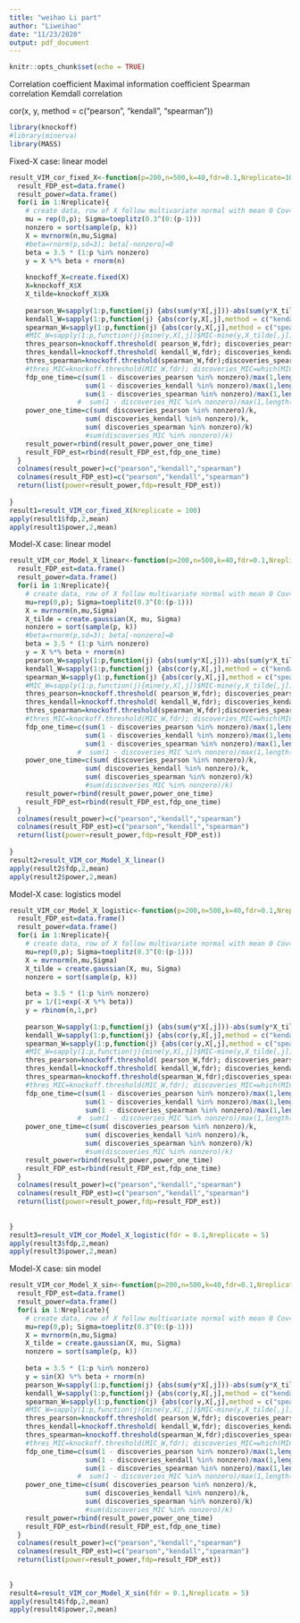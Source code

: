 ```yaml
---
title: "weihao Li part"
author: "Liweihao"
date: "11/23/2020"
output: pdf_document
---
```


```r
knitr::opts_chunk$set(echo = TRUE)
```

Correlation coefficient
Maximal information coefficient
Spearman correlation 
Kemdall correlation

cor(x, y, method = c("pearson", "kendall", "spearman"))

```r
library(knockoff)
#library(minerva)
library(MASS)
```

Fixed-X case: linear model

```r


result_VIM_cor_fixed_X<-function(p=200,n=500,k=40,fdr=0.1,Nreplicate=100){
  result_FDP_est=data.frame()
  result_power=data.frame()
  for(i in 1:Nreplicate){
    # create data, row of X follow multivariate normal with mean 0 Cov=diagonal matrix
    mu = rep(0,p); Sigma=toeplitz(0.3^(0:(p-1)))
    nonzero = sort(sample(p, k))
    X = mvrnorm(n,mu,Sigma)
    #beta=rnorm(p,sd=3); beta[-nonzero]=0
    beta = 3.5 * (1:p %in% nonzero)
    y = X %*% beta + rnorm(n)
    
    knockoff_X=create.fixed(X)
    X=knockoff_X$X
    X_tilde=knockoff_X$Xk
    
    pearson_W=sapply(1:p,function(j) {abs(sum(y*X[,j]))-abs(sum(y*X_tilde[,j]))})
    kendall_W=sapply(1:p,function(j) {abs(cor(y,X[,j],method = c("kendall")))-abs(cor(y,X_tilde[,j],method = c("kendall")))})
    spearman_W=sapply(1:p,function(j) {abs(cor(y,X[,j],method = c("spearman")))-abs(cor(y,X_tilde[,j],method = c("spearman")))})
    #MIC_W=sapply(1:p,function(j){mine(y,X[,j])$MIC-mine(y,X_tilde[,j])$MIC})
    thres_pearson=knockoff.threshold( pearson_W,fdr); discoveries_pearson = which(pearson_W > thres_pearson)
    thres_kendall=knockoff.threshold( kendall_W,fdr); discoveries_kendall = which(kendall_W > thres_kendall)
    thres_spearman=knockoff.threshold(spearman_W,fdr);discoveries_spearman=which(spearman_W>thres_spearman)
    #thres_MIC=knockoff.threshold(MIC_W,fdr); discoveries_MIC=which(MIC_W>thres_MIC)
    fdp_one_time=c(sum(1 - discoveries_pearson %in% nonzero)/max(1,length(discoveries_pearson)),
                   sum(1 - discoveries_kendall %in% nonzero)/max(1,length(discoveries_kendall)),
                   sum(1 - discoveries_spearman %in% nonzero)/max(1,length(discoveries_spearman)))
                 #  sum(1 - discoveries_MIC %in% nonzero)/max(1,length(discoveries_MIC)))
    power_one_time=c(sum( discoveries_pearson %in% nonzero)/k,
                   sum( discoveries_kendall %in% nonzero)/k,
                   sum( discoveries_spearman %in% nonzero)/k)
                   #sum(discoveries_MIC %in% nonzero)/k)
    result_power=rbind(result_power,power_one_time)
    result_FDP_est=rbind(result_FDP_est,fdp_one_time)
  }
  colnames(result_power)=c("pearson","kendall","spearman")
  colnames(result_FDP_est)=c("pearson","kendall","spearman")
  return(list(power=result_power,fdp=result_FDP_est))
  
}
result1=result_VIM_cor_fixed_X(Nreplicate = 100)
apply(result1$fdp,2,mean)
apply(result1$power,2,mean)
```


Model-X case: linear model
```r
result_VIM_cor_Model_X_linear<-function(p=200,n=500,k=40,fdr=0.1,Nreplicate=100){
  result_FDP_est=data.frame()
  result_power=data.frame()
  for(i in 1:Nreplicate){
    # create data, row of X follow multivariate normal with mean 0 Cov=diagonal matrix
    mu=rep(0,p); Sigma=toeplitz(0.3^(0:(p-1)))
    X = mvrnorm(n,mu,Sigma)
    X_tilde = create.gaussian(X, mu, Sigma)
    nonzero = sort(sample(p, k))
    #beta=rnorm(p,sd=3); beta[-nonzero]=0
    beta = 3.5 * (1:p %in% nonzero)
    y = X %*% beta + rnorm(n)
    pearson_W=sapply(1:p,function(j) {abs(sum(y*X[,j]))-abs(sum(y*X_tilde[,j]))})
    kendall_W=sapply(1:p,function(j) {abs(cor(y,X[,j],method = c("kendall")))-abs(cor(y,X_tilde[,j],method = c("kendall")))})
    spearman_W=sapply(1:p,function(j) {abs(cor(y,X[,j],method = c("spearman")))-abs(cor(y,X_tilde[,j],method = c("spearman")))})
    #MIC_W=sapply(1:p,function(j){mine(y,X[,j])$MIC-mine(y,X_tilde[,j])$MIC})
    thres_pearson=knockoff.threshold( pearson_W,fdr); discoveries_pearson = which(pearson_W > thres_pearson)
    thres_kendall=knockoff.threshold( kendall_W,fdr); discoveries_kendall = which(kendall_W > thres_kendall)
    thres_spearman=knockoff.threshold(spearman_W,fdr);discoveries_spearman=which(spearman_W>thres_spearman)
    #thres_MIC=knockoff.threshold(MIC_W,fdr); discoveries_MIC=which(MIC_W>thres_MIC)
    fdp_one_time=c(sum(1 - discoveries_pearson %in% nonzero)/max(1,length(discoveries_pearson)),
                   sum(1 - discoveries_kendall %in% nonzero)/max(1,length(discoveries_kendall)),
                   sum(1 - discoveries_spearman %in% nonzero)/max(1,length(discoveries_spearman)))
                 #  sum(1 - discoveries_MIC %in% nonzero)/max(1,length(discoveries_MIC)))
    power_one_time=c(sum( discoveries_pearson %in% nonzero)/k,
                   sum( discoveries_kendall %in% nonzero)/k,
                   sum( discoveries_spearman %in% nonzero)/k)
                   #sum(discoveries_MIC %in% nonzero)/k)
    result_power=rbind(result_power,power_one_time)
    result_FDP_est=rbind(result_FDP_est,fdp_one_time)
  }
  colnames(result_power)=c("pearson","kendall","spearman")
  colnames(result_FDP_est)=c("pearson","kendall","spearman")
  return(list(power=result_power,fdp=result_FDP_est))
  
}
result2=result_VIM_cor_Model_X_linear()
apply(result2$fdp,2,mean)
apply(result2$power,2,mean)
```

Model-X case: logistics model
```r
result_VIM_cor_Model_X_logistic<-function(p=200,n=500,k=40,fdr=0.1,Nreplicate=100){
  result_FDP_est=data.frame()
  result_power=data.frame()
  for(i in 1:Nreplicate){
    # create data, row of X follow multivariate normal with mean 0 Cov=diagonal matrix
    mu=rep(0,p); Sigma=toeplitz(0.3^(0:(p-1)))
    X = mvrnorm(n,mu,Sigma)
    X_tilde = create.gaussian(X, mu, Sigma)
    nonzero = sort(sample(p, k))
   
    beta = 3.5 * (1:p %in% nonzero)
    pr = 1/(1+exp(-X %*% beta))
    y = rbinom(n,1,pr)
    
    pearson_W=sapply(1:p,function(j) {abs(sum(y*X[,j]))-abs(sum(y*X_tilde[,j]))})
    kendall_W=sapply(1:p,function(j) {abs(cor(y,X[,j],method = c("kendall")))-abs(cor(y,X_tilde[,j],method = c("kendall")))})
    spearman_W=sapply(1:p,function(j) {abs(cor(y,X[,j],method = c("spearman")))-abs(cor(y,X_tilde[,j],method = c("spearman")))})
    #MIC_W=sapply(1:p,function(j){mine(y,X[,j])$MIC-mine(y,X_tilde[,j])$MIC})
    thres_pearson=knockoff.threshold( pearson_W,fdr); discoveries_pearson = which(pearson_W > thres_pearson)
    thres_kendall=knockoff.threshold( kendall_W,fdr); discoveries_kendall = which(kendall_W > thres_kendall)
    thres_spearman=knockoff.threshold(spearman_W,fdr);discoveries_spearman=which(spearman_W>thres_spearman)
    #thres_MIC=knockoff.threshold(MIC_W,fdr); discoveries_MIC=which(MIC_W>thres_MIC)
    fdp_one_time=c(sum(1 - discoveries_pearson %in% nonzero)/max(1,length(discoveries_pearson)),
                   sum(1 - discoveries_kendall %in% nonzero)/max(1,length(discoveries_kendall)),
                   sum(1 - discoveries_spearman %in% nonzero)/max(1,length(discoveries_spearman)))
                 #  sum(1 - discoveries_MIC %in% nonzero)/max(1,length(discoveries_MIC)))
    power_one_time=c(sum( discoveries_pearson %in% nonzero)/k,
                   sum( discoveries_kendall %in% nonzero)/k,
                   sum( discoveries_spearman %in% nonzero)/k)
                   #sum(discoveries_MIC %in% nonzero)/k)
    result_power=rbind(result_power,power_one_time)
    result_FDP_est=rbind(result_FDP_est,fdp_one_time)
  }
  colnames(result_power)=c("pearson","kendall","spearman")
  colnames(result_FDP_est)=c("pearson","kendall","spearman")
  return(list(power=result_power,fdp=result_FDP_est))
  
  
}
result3=result_VIM_cor_Model_X_logistic(fdr = 0.1,Nreplicate = 5)
apply(result3$fdp,2,mean)
apply(result3$power,2,mean)
```

Model-X case: sin model
```r
result_VIM_cor_Model_X_sin<-function(p=200,n=500,k=40,fdr=0.1,Nreplicate=100){
  result_FDP_est=data.frame()
  result_power=data.frame()
  for(i in 1:Nreplicate){
    # create data, row of X follow multivariate normal with mean 0 Cov=diagonal matrix
    mu=rep(0,p); Sigma=toeplitz(0.3^(0:(p-1)))
    X = mvrnorm(n,mu,Sigma)
    X_tilde = create.gaussian(X, mu, Sigma)
    nonzero = sort(sample(p, k))
   
    beta = 3.5 * (1:p %in% nonzero)
    y = sin(X) %*% beta + rnorm(n)
    pearson_W=sapply(1:p,function(j) {abs(sum(y*X[,j]))-abs(sum(y*X_tilde[,j]))})
    kendall_W=sapply(1:p,function(j) {abs(cor(y,X[,j],method = c("kendall")))-abs(cor(y,X_tilde[,j],method = c("kendall")))})
    spearman_W=sapply(1:p,function(j) {abs(cor(y,X[,j],method = c("spearman")))-abs(cor(y,X_tilde[,j],method = c("spearman")))})
    #MIC_W=sapply(1:p,function(j){mine(y,X[,j])$MIC-mine(y,X_tilde[,j])$MIC})
    thres_pearson=knockoff.threshold( pearson_W,fdr); discoveries_pearson = which(pearson_W > thres_pearson)
    thres_kendall=knockoff.threshold( kendall_W,fdr); discoveries_kendall = which(kendall_W > thres_kendall)
    thres_spearman=knockoff.threshold(spearman_W,fdr);discoveries_spearman=which(spearman_W>thres_spearman)
    #thres_MIC=knockoff.threshold(MIC_W,fdr); discoveries_MIC=which(MIC_W>thres_MIC)
    fdp_one_time=c(sum(1 - discoveries_pearson %in% nonzero)/max(1,length(discoveries_pearson)),
                   sum(1 - discoveries_kendall %in% nonzero)/max(1,length(discoveries_kendall)),
                   sum(1 - discoveries_spearman %in% nonzero)/max(1,length(discoveries_spearman)))
                 #  sum(1 - discoveries_MIC %in% nonzero)/max(1,length(discoveries_MIC)))
    power_one_time=c(sum( discoveries_pearson %in% nonzero)/k,
                   sum( discoveries_kendall %in% nonzero)/k,
                   sum( discoveries_spearman %in% nonzero)/k)
                   #sum(discoveries_MIC %in% nonzero)/k)
    result_power=rbind(result_power,power_one_time)
    result_FDP_est=rbind(result_FDP_est,fdp_one_time)
  }
  colnames(result_power)=c("pearson","kendall","spearman")
  colnames(result_FDP_est)=c("pearson","kendall","spearman")
  return(list(power=result_power,fdp=result_FDP_est))
  
  
}
result4=result_VIM_cor_Model_X_sin(fdr = 0.1,Nreplicate = 5)
apply(result4$fdp,2,mean)
apply(result4$power,2,mean)
```

